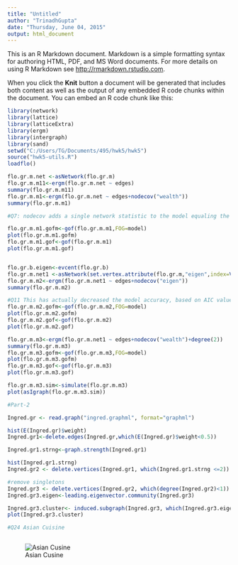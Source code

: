 ```yaml
---
title: "Untitled"
author: "TrinadhGupta"
date: "Thursday, June 04, 2015"
output: html_document
---
```


This is an R Markdown document. Markdown is a simple formatting syntax for authoring HTML, PDF, and MS Word documents. For more details on using R Markdown see <http://rmarkdown.rstudio.com>.

When you click the **Knit** button a document will be generated that includes both content as well as the output of any embedded R code chunks within the document. You can embed an R code chunk like this:
```r
library(network)
library(lattice)
library(latticeExtra)
library(ergm)
library(intergraph)
library(sand)
setwd("C:/Users/TG/Documents/495/hwk5/hwk5")
source("hwk5-utils.R")
loadflo()
```

```r
flo.gr.m.net <-asNetwork(flo.gr.m)
flo.gr.m.m11<-ergm(flo.gr.m.net ~ edges)
summary(flo.gr.m.m11)
flo.gr.m.m1<-ergm(flo.gr.m.net ~ edges+nodecov("wealth"))
summary(flo.gr.m.m1)

#Q7: nodecov adds a single network statistic to the model equaling the sum of attrname(i) and attrname(j) for all edges (i,j) based on the summary It is apparent that wealth is not the primary criteria for a relationship in this network.

flo.gr.m.m1.gofm<-gof(flo.gr.m.m1,FOG=model)
plot(flo.gr.m.m1.gofm)
flo.gr.m.m1.gof<-gof(flo.gr.m.m1)
plot(flo.gr.m.m1.gof)


flo.gr.b.eigen<-evcent(flo.gr.b)
flo.gr.m.net1 <-asNetwork(set.vertex.attribute(flo.gr.m,"eigen",index=V(flo.gr.m),flo.gr.b.eigen$vector))
flo.gr.m.m2<-ergm(flo.gr.m.net1 ~ edges+nodecov("eigen"))
summary(flo.gr.m.m2)

#Q11 This has actually decreased the model accuracy, based on AIC values , which actually increased after adding the eigen centrality. 
flo.gr.m.m2.gofm<-gof(flo.gr.m.m2,FOG=model)
plot(flo.gr.m.m2.gofm)
flo.gr.m.m2.gof<-gof(flo.gr.m.m2)
plot(flo.gr.m.m2.gof)

flo.gr.m.m3<-ergm(flo.gr.m.net1 ~ edges+nodecov("wealth")+degree(2))
summary(flo.gr.m.m3)
flo.gr.m.m3.gofm<-gof(flo.gr.m.m3,FOG=model)
plot(flo.gr.m.m3.gofm)
flo.gr.m.m3.gof<-gof(flo.gr.m.m3)
plot(flo.gr.m.m3.gof)

flo.gr.m.m3.sim<-simulate(flo.gr.m.m3)
plot(asIgraph(flo.gr.m.m3.sim))

#Part-2

Ingred.gr <- read.graph("ingred.graphml", format="graphml")

hist(E(Ingred.gr)$weight)
Ingred.gr1<-delete.edges(Ingred.gr,which(E(Ingred.gr)$weight<0.5))

Ingred.gr1.strng<-graph.strength(Ingred.gr1)

hist(Ingred.gr1.strng)
Ingred.gr2 <- delete.vertices(Ingred.gr1, which(Ingred.gr1.strng <=2))

#remove singletons
Ingred.gr3 <- delete.vertices(Ingred.gr2, which(degree(Ingred.gr2)<1))
Ingred.gr3.eigen<-leading.eigenvector.community(Ingred.gr3)

Ingred.gr3.cluster<- induced.subgraph(Ingred.gr3, which(Ingred.gr3.eigen$membership==9))
plot(Ingred.gr3.cluster)

#Q24 Asian Cuisine



```
![Asian Cusine](Cluster.png)
